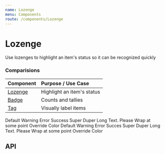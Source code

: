 ```yaml
---
name: Lozenge
menu: Components
route: /components/Lozenge
---
```



# Lozenge

Use lozenges to highlight an item's status so it can be recognized quickly

### Comparisions

| Component                      | Purpose / Use Case         |
| :----------------------------- | :------------------------- |
| [Lozenge](/components/Lozenge) | Highlight an item's status |
| [Badge](/components/Badge)     | Counts and tallies         |
| [Tag](/components/Tag)         | Visually label items       |

<Playground>
  <Grid justifyContent="center">
    <SpacedGroup direction="vertical">
      <Lozenge variant="info" bold>
        Default
      </Lozenge>
      <Lozenge variant="warning" bold>
        Warning
      </Lozenge>
      <Lozenge variant="error" bold>
        Error
      </Lozenge>
      <Lozenge variant="success" bold>
        Success Super Duper Long Text. Please Wrap at some point
      </Lozenge>
      <Lozenge bold variant="info" color={palette.plum}>
        Override Color
      </Lozenge>
    </SpacedGroup>
    <SpacedGroup direction="vertical">
      <Lozenge variant="info">Default</Lozenge>
      <Lozenge variant="warning">Warning</Lozenge>
      <Lozenge variant="error">Error</Lozenge>
      <Lozenge variant="success">
        Succes Super Duper Long Text. Please Wrap at some point
      </Lozenge>
      <Lozenge variant="info" color={palette.plum}>
        Override Color
      </Lozenge>
    </SpacedGroup>
  </Grid>
</Playground>

## API

<PropsTable of={Lozenge} />
